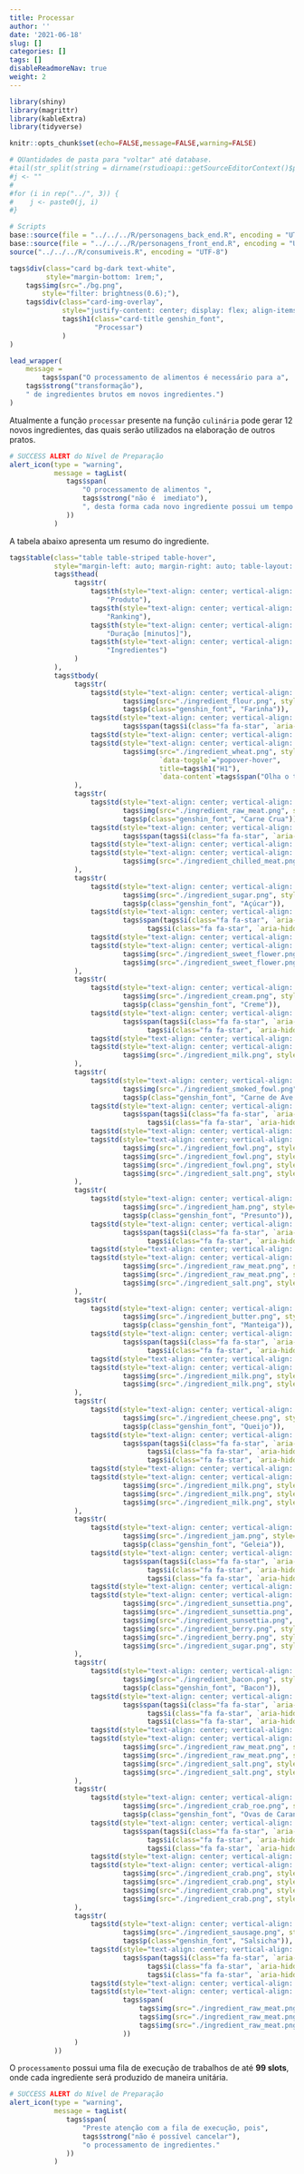 ```yaml
---
title: Processar
author: ''
date: '2021-06-18'
slug: []
categories: []
tags: []
disableReadmoreNav: true
weight: 2
---
```

<script src="https://ajax.googleapis.com/ajax/libs/jquery/3.5.1/jquery.min.js"></script>
<script src="https://cdnjs.cloudflare.com/ajax/libs/popper.js/1.16.0/umd/popper.min.js"></script>
<script src="https://maxcdn.bootstrapcdn.com/bootstrap/4.5.2/js/bootstrap.min.js"></script>

<script>
$(document).ready(function(){
  $('[data-toggle="popover-hover"]').popover({
      html: true,
      trigger: 'hover',
      placement: 'top',
    });   
});
</script>



```r
library(shiny)
library(magrittr)
library(kableExtra)
library(tidyverse)

knitr::opts_chunk$set(echo=FALSE,message=FALSE,warning=FALSE)

# QUantidades de pasta para "voltar" até database.
#tail(str_split(string = dirname(rstudioapi::getSourceEditorContext()$path), pattern = "/")[[1]], -5)
#j <- ""
#
#for (i in rep("../", 3)) {
#    j <- paste0(j, i)
#}

# Scripts
base::source(file = "../../../R/personagens_back_end.R", encoding = "UTF-8")
base::source(file = "../../../R/personagens_front_end.R", encoding = "UTF-8")
source("../../../R/consumiveis.R", encoding = "UTF-8")
```


```r
tags$div(class="card bg-dark text-white",
         style="margin-bottom: 1rem;",
    tags$img(src="./bg.png",
        style="filter: brightness(0.6);"),
    tags$div(class="card-img-overlay",
             style="justify-content: center; display: flex; align-items: center; height: 100%;",
             tags$h1(class="card-title genshin_font",
                     "Processar")
             )
)
```

```r
lead_wrapper(
    message =
        tags$span("O processamento de alimentos é necessário para a",
    tags$strong("transformação"),
    " de ingredientes brutos em novos ingredientes.")
)
```

Atualmente a função `processar` presente na função `culinária` pode gerar 12 novos ingredientes, das quais serão utilizados na elaboração de outros pratos.

```r
# SUCCESS ALERT do Nível de Preparação
alert_icon(type = "warning",
           message = tagList(
              tags$span(
                  "O processamento de alimentos ",
                  tags$strong("não é  imediato"),
                  ", desta forma cada novo ingrediente possui um tempo de preparo."
              ))
           )
```

A tabela abaixo apresenta um resumo do ingrediente.

```r

tags$table(class="table table-striped table-hover",
           style="margin-left: auto; margin-right: auto; table-layout: fixed;",
           tags$thead(
                tags$tr(
                    tags$th(style="text-align: center; vertical-align: middle;",
                        "Produto"),
                    tags$th(style="text-align: center; vertical-align: middle;",
                        "Ranking"),
                    tags$th(style="text-align: center; vertical-align: middle;",
                        "Duração [minutos]"),
                    tags$th(style="text-align: center; vertical-align: middle;",
                        "Ingredientes")
                )
           ),
           tags$tbody(
                tags$tr(
                    tags$td(style="text-align: center; vertical-align: middle;",
                            tags$img(src="./ingredient_flour.png", style="width: 40%;"),
                            tags$p(class="genshin_font", "Farinha")),
                    tags$td(style="text-align: center; vertical-align: middle;",
                            tags$span(tags$i(class="fa fa-star", `aria-hidden`="true", style="color: #FFDF00"))),
                    tags$td(style="text-align: center; vertical-align: middle;","1"),
                    tags$td(style="text-align: center; vertical-align: middle;",
                            tags$img(src="./ingredient_wheat.png", style="width: 25%;",
                                     `data-toggle`="popover-hover",
                                     title=tags$h1("H1"),
                                     `data-content`=tags$span("Olha o texto!")))
                ),
                tags$tr(
                    tags$td(style="text-align: center; vertical-align: middle;",
                            tags$img(src="./ingredient_raw_meat.png", style="width:40%;"),
                            tags$p(class="genshin_font", "Carne Crua")),
                    tags$td(style="text-align: center; vertical-align: middle;",
                            tags$span(tags$i(class="fa fa-star", `aria-hidden`="true", style="color: #FFDF00"))),
                    tags$td(style="text-align: center; vertical-align: middle;","1"),
                    tags$td(style="text-align: center; vertical-align: middle;",
                            tags$img(src="./ingredient_chilled_meat.png", style="width: 25%;"))
                ),
                tags$tr(
                    tags$td(style="text-align: center; vertical-align: middle;",
                            tags$img(src="./ingredient_sugar.png", style="width:40%;"),
                            tags$p(class="genshin_font", "Açúcar")),
                    tags$td(style="text-align: center; vertical-align: middle;",
                            tags$span(tags$i(class="fa fa-star", `aria-hidden`="true", style="color: #FFDF00"),
                                  tags$i(class="fa fa-star", `aria-hidden`="true", style="color: #FFDF00"))),
                    tags$td(style="text-align: center; vertical-align: middle;","3"),
                    tags$td(style="text-align: center; vertical-align: middle;",
                            tags$img(src="./ingredient_sweet_flower.png", style="width:25%;"),
                            tags$img(src="./ingredient_sweet_flower.png", style="width:25%;"))
                ),
                tags$tr(
                    tags$td(style="text-align: center; vertical-align: middle;",
                            tags$img(src="./ingredient_cream.png", style="width:40%;"),
                            tags$p(class="genshin_font", "Creme")),
                    tags$td(style="text-align: center; vertical-align: middle;",
                            tags$span(tags$i(class="fa fa-star", `aria-hidden`="true", style="color: #FFDF00"),
                                  tags$i(class="fa fa-star", `aria-hidden`="true", style="color: #FFDF00"))),
                    tags$td(style="text-align: center; vertical-align: middle;","3"),
                    tags$td(style="text-align: center; vertical-align: middle;",
                            tags$img(src="./ingredient_milk.png", style="width:25%;"))
                ),
                tags$tr(
                    tags$td(style="text-align: center; vertical-align: middle;",
                            tags$img(src="./ingredient_smoked_fowl.png", style="width:40%;"),
                            tags$p(class="genshin_font", "Carne de Ave Defumada")),
                    tags$td(style="text-align: center; vertical-align: middle;",
                            tags$span(tags$i(class="fa fa-star", `aria-hidden`="true", style="color: #FFDF00"),
                                  tags$i(class="fa fa-star", `aria-hidden`="true", style="color: #FFDF00"))),
                    tags$td(style="text-align: center; vertical-align: middle;","5"),
                    tags$td(style="text-align: center; vertical-align: middle;",
                            tags$img(src="./ingredient_fowl.png", style="width:25%;"),
                            tags$img(src="./ingredient_fowl.png", style="width:25%;"),
                            tags$img(src="./ingredient_fowl.png", style="width:25%;"),
                            tags$img(src="./ingredient_salt.png", style="width:25%;"))
                ),
                tags$tr(
                    tags$td(style="text-align: center; vertical-align: middle;",
                            tags$img(src="./ingredient_ham.png", style="width:40%;"),
                            tags$p(class="genshin_font", "Presunto")),
                    tags$td(style="text-align: center; vertical-align: middle;",
                            tags$span(tags$i(class="fa fa-star", `aria-hidden`="true", style="color: #FFDF00"),
                                  tags$i(class="fa fa-star", `aria-hidden`="true", style="color: #FFDF00"))),
                    tags$td(style="text-align: center; vertical-align: middle;","5"),
                    tags$td(style="text-align: center; vertical-align: middle;",
                            tags$img(src="./ingredient_raw_meat.png", style="width:25%;"),
                            tags$img(src="./ingredient_raw_meat.png", style="width:25%;"),
                            tags$img(src="./ingredient_salt.png", style="width:25%;"))
                ),
                tags$tr(
                    tags$td(style="text-align: center; vertical-align: middle;",
                            tags$img(src="./ingredient_butter.png", style="width:40%;"),
                            tags$p(class="genshin_font", "Manteiga")),
                    tags$td(style="text-align: center; vertical-align: middle;",
                            tags$span(tags$i(class="fa fa-star", `aria-hidden`="true", style="color: #FFDF00"),
                                  tags$i(class="fa fa-star", `aria-hidden`="true", style="color: #FFDF00"))),
                    tags$td(style="text-align: center; vertical-align: middle;","5"),
                    tags$td(style="text-align: center; vertical-align: middle;",
                            tags$img(src="./ingredient_milk.png", style="width:25%;"),
                            tags$img(src="./ingredient_milk.png", style="width:25%;"))
                ),
                tags$tr(
                    tags$td(style="text-align: center; vertical-align: middle;",
                            tags$img(src="./ingredient_cheese.png", style="width:40%;"),
                            tags$p(class="genshin_font", "Queijo")),
                    tags$td(style="text-align: center; vertical-align: middle;",
                            tags$span(tags$i(class="fa fa-star", `aria-hidden`="true", style="color: #FFDF00"),
                                  tags$i(class="fa fa-star", `aria-hidden`="true", style="color: #FFDF00"),
                                  tags$i(class="fa fa-star", `aria-hidden`="true", style="color: #FFDF00"))),
                    tags$td(style="text-align: center; vertical-align: middle;","10"),
                    tags$td(style="text-align: center; vertical-align: middle;",
                            tags$img(src="./ingredient_milk.png", style="width:25%;"),
                            tags$img(src="./ingredient_milk.png", style="width:25%;"),
                            tags$img(src="./ingredient_milk.png", style="width:25%;"))
                ),
                tags$tr(
                    tags$td(style="text-align: center; vertical-align: middle;",
                            tags$img(src="./ingredient_jam.png", style="width:40%;"),
                            tags$p(class="genshin_font", "Geleia")),
                    tags$td(style="text-align: center; vertical-align: middle;",
                            tags$span(tags$i(class="fa fa-star", `aria-hidden`="true", style="color: #FFDF00"),
                                  tags$i(class="fa fa-star", `aria-hidden`="true", style="color: #FFDF00"),
                                  tags$i(class="fa fa-star", `aria-hidden`="true", style="color: #FFDF00"))),
                    tags$td(style="text-align: center; vertical-align: middle;","10"),
                    tags$td(style="text-align: center; vertical-align: middle;",
                            tags$img(src="./ingredient_sunsettia.png", style="width:25%;"),
                            tags$img(src="./ingredient_sunsettia.png", style="width:25%;"),
                            tags$img(src="./ingredient_sunsettia.png", style="width:25%;"),
                            tags$img(src="./ingredient_berry.png", style="width:25%;"),
                            tags$img(src="./ingredient_berry.png", style="width:25%;"),
                            tags$img(src="./ingredient_sugar.png", style="width:25%;"))
                ),
                tags$tr(
                    tags$td(style="text-align: center; vertical-align: middle;",
                            tags$img(src="./ingredient_bacon.png", style="width:40%;"),
                            tags$p(class="genshin_font", "Bacon")),
                    tags$td(style="text-align: center; vertical-align: middle;",
                            tags$span(tags$i(class="fa fa-star", `aria-hidden`="true", style="color: #FFDF00"),
                                  tags$i(class="fa fa-star", `aria-hidden`="true", style="color: #FFDF00"),
                                  tags$i(class="fa fa-star", `aria-hidden`="true", style="color: #FFDF00"))),
                    tags$td(style="text-align: center; vertical-align: middle;","15"),
                    tags$td(style="text-align: center; vertical-align: middle;",
                            tags$img(src="./ingredient_raw_meat.png", style="width:25%;"),
                            tags$img(src="./ingredient_raw_meat.png", style="width:25%;"),
                            tags$img(src="./ingredient_salt.png", style="width:25%;"),
                            tags$img(src="./ingredient_salt.png", style="width:25%;"))
                ),
                tags$tr(
                    tags$td(style="text-align: center; vertical-align: middle;",
                            tags$img(src="./ingredient_crab_roe.png", style="width:40%;"),
                            tags$p(class="genshin_font", "Ovas de Caranguejo")),
                    tags$td(style="text-align: center; vertical-align: middle;",
                            tags$span(tags$i(class="fa fa-star", `aria-hidden`="true", style="color: #FFDF00"),
                                  tags$i(class="fa fa-star", `aria-hidden`="true", style="color: #FFDF00"),
                                  tags$i(class="fa fa-star", `aria-hidden`="true", style="color: #FFDF00"))),
                    tags$td(style="text-align: center; vertical-align: middle;","20"),
                    tags$td(style="text-align: center; vertical-align: middle;",
                            tags$img(src="./ingredient_crab.png", style="width:25%;"),
                            tags$img(src="./ingredient_crab.png", style="width:25%;"),
                            tags$img(src="./ingredient_crab.png", style="width:25%;"),
                            tags$img(src="./ingredient_crab.png", style="width:25%;"))
                ),
                tags$tr(
                    tags$td(style="text-align: center; vertical-align: middle;",
                            tags$img(src="./ingredient_sausage.png", style="width:40%;"),
                            tags$p(class="genshin_font", "Salsicha")),
                    tags$td(style="text-align: center; vertical-align: middle;",
                            tags$span(tags$i(class="fa fa-star", `aria-hidden`="true", style="color: #FFDF00"),
                                  tags$i(class="fa fa-star", `aria-hidden`="true", style="color: #FFDF00"),
                                  tags$i(class="fa fa-star", `aria-hidden`="true", style="color: #FFDF00"))),
                    tags$td(style="text-align: center; vertical-align: middle;","20"),
                    tags$td(style="text-align: center; vertical-align: middle;",
                            tags$span(
                                tags$img(src="./ingredient_raw_meat.png", style="width:20%;"),
                                tags$img(src="./ingredient_raw_meat.png", style="width:20%;"),
                                tags$img(src="./ingredient_raw_meat.png", style="width:20%;")
                            ))
                )
           ))
```


O `processamento` possui uma fila de execução de trabalhos de até **99 slots**, onde cada ingrediente será produzido de maneira unitária.

```r
# SUCCESS ALERT do Nível de Preparação
alert_icon(type = "warning",
           message = tagList(
              tags$span(
                  "Preste atenção com a fila de execução, pois",
                  tags$strong("não é possível cancelar"),
                  "o processamento de ingredientes."
              ))
           )
```